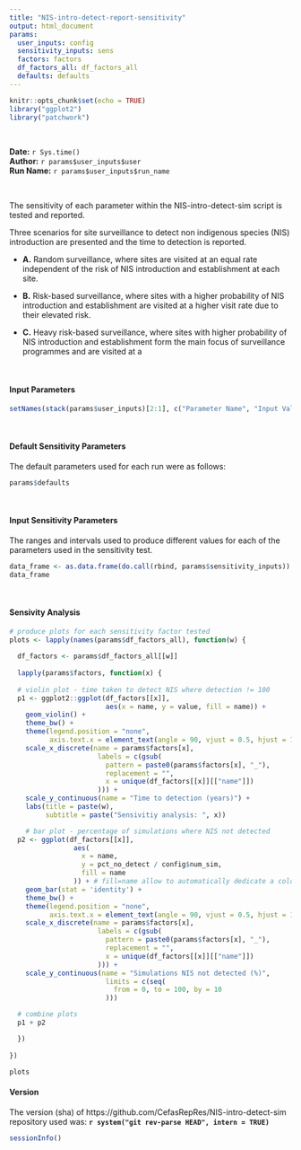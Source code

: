 ```yaml
---
title: "NIS-intro-detect-report-sensitivity"
output: html_document
params:
  user_inputs: config
  sensitivity_inputs: sens
  factors: factors
  df_factors_all: df_factors_all
  defaults: defaults
---
```


```r
knitr::opts_chunk$set(echo = TRUE)
library("ggplot2")
library("patchwork")
```
\

**Date:** `r Sys.time()` \
**Author:** `r params$user_inputs$user` \
**Run Name:** `r params$user_inputs$run_name` \

\

The sensitivity of each parameter within the NIS-intro-detect-sim script is tested and reported.

Three scenarios for site surveillance to detect non indigenous species (NIS) introduction are presented and the time to detection is reported.

* **A.** Random surveillance, where sites are visited at an equal rate independent of the risk of NIS introduction and establishment at each site.

* **B.** Risk-based surveillance, where sites with a higher probability of NIS introduction and establishment are visited at a higher visit rate due to their elevated risk.

* **C.** Heavy risk-based surveillance, where sites with higher probability of NIS introduction and establishment form the main focus of surveillance programmes and are visited at a 


\

#### Input Parameters

```r
setNames(stack(params$user_inputs)[2:1], c("Parameter Name", "Input Value"))
```

\

#### Default Sensitivity Parameters

The default parameters used for each run were as follows:

```r
params$defaults
```

\

#### Input Sensitivity Parameters

The ranges and intervals used to produce different values for each of the parameters used in the sensitivity test.

```r
data_frame <- as.data.frame(do.call(rbind, params$sensitivity_inputs))
data_frame
```

\

#### Sensivity Analysis

```r
# produce plots for each sensitivity factor tested
plots <- lapply(names(params$df_factors_all), function(w) {
  
  df_factors <- params$df_factors_all[[w]]
  
  lapply(params$factors, function(x) {
    
  # violin plot - time taken to detect NIS where detection != 100
  p1 <- ggplot2::ggplot(df_factors[[x]],
                        aes(x = name, y = value, fill = name)) +
    geom_violin() +
    theme_bw() +
    theme(legend.position = "none",
          axis.text.x = element_text(angle = 90, vjust = 0.5, hjust = 1)) +
    scale_x_discrete(name = params$factors[x],
                      labels = c(gsub(
                        pattern = paste0(params$factors[x], "_"),
                        replacement = "",
                        x = unique(df_factors[[x]][["name"]])
                      ))) +
    scale_y_continuous(name = "Time to detection (years)") +
    labs(title = paste(w),
         subtitle = paste("Sensivitiy analysis: ", x))

    # bar plot - percentage of simulations where NIS not detected
  p2 <- ggplot(df_factors[[x]],
                aes(
                  x = name,
                  y = pct_no_detect / config$num_sim,
                  fill = name
                )) + # fill=name allow to automatically dedicate a color for each group
    geom_bar(stat = 'identity') +
    theme_bw() +
    theme(legend.position = "none",
          axis.text.x = element_text(angle = 90, vjust = 0.5, hjust = 1)) +
    scale_x_discrete(name = params$factors[x],
                      labels = c(gsub(
                        pattern = paste0(params$factors[x], "_"),
                        replacement = "",
                        x = unique(df_factors[[x]][["name"]])
                      ))) +
    scale_y_continuous(name = "Simulations NIS not detected (%)",
                        limits = c(seq(
                          from = 0, to = 100, by = 10
                        )))

  # combine plots
  p1 + p2

  })
  
})

plots

```


#### Version

The version (sha) of https://github.com/CefasRepRes/NIS-intro-detect-sim repository used was: **`r system("git rev-parse HEAD", intern = TRUE)`**

```r
sessionInfo()
```

